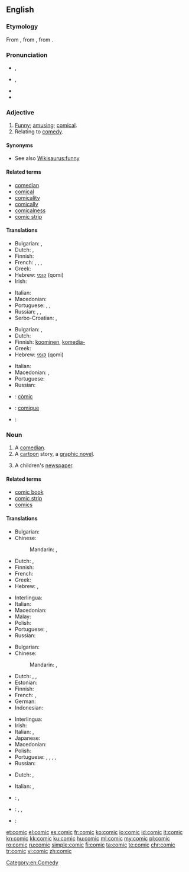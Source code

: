 {{also|còmic|çomıç}}
==English==
{{wikipedia}}

===Etymology===
From {{etyl|la|en}} {{term|comicus|lang=la}}, from {{etyl|grc|en}} {{term|κωμικός||relating to comedy|tr=komikos|lang=grc|sc=polytonic}}, from {{term|κῶμος||carousal|tr=kōmos|lang=grc|sc=polytonic}}.

===Pronunciation===
* {{a|RP}} {{IPA|/ˈkɒmɪk/}}, {{X-SAMPA|/"kQmIk/}}
* {{a|GenAm}} {{IPA|/ˈkɑmɪk/}}, {{X-SAMPA|/"kAmIk/}}
* {{audio|en-us-comic.ogg|Audio (US)}}
* {{rhymes|ɒmɪk}}

===Adjective===
{{en-adj}}

# [[funny|Funny]]; [[amusing]]; [[comical]].
# Relating to [[comedy]].

====Synonyms====
* See also [[Wikisaurus:funny]]

====Related terms====
* [[comedian]]
* [[comical]]
* [[comicality]]
* [[comically]]
* [[comicalness]]
* [[comic strip]]

====Translations====
{{trans-top|being funny}}
* Bulgarian: {{t+|bg|смешен}}, {{t+|bg|комичен}}
* Dutch: {{t+|nl|grappig}}, {{t+|nl|komisch}}
* Finnish: {{t+|fi|koominen}}
* French: {{t+|fr|comique}}, {{t+|fr|drôle}}, {{t+|fr|cocasse}}, {{t+|fr|marrant}}
* Greek: {{t+|el|κωμικός|m|tr=komikós}}
* Hebrew: [[קומי]] (qomi) {{g|m}}
* Irish: {{t|ga|greannmhar}}
{{trans-mid}}
* Italian: {{t+|it|comico}}
* Macedonian: {{t|mk|комичен|m|tr=kómičen}}
* Portuguese: {{t+|pt|cômico}}, {{t+|pt|engraçado}}, {{t+|pt|divertido}}
* Russian: {{t+|ru|комический|tr=komíčeskij}}, {{t+|ru|смешной|tr=smešnój|sc=Cyrl}}, {{t+|ru|комичный|tr=komíčnyj|sc=Cyrl}}
* Serbo-Croatian: {{t|sh|kòmičan}}, {{t|sh|smijéšan}}
{{trans-bottom}}

{{trans-top|related to comedy}}
* Bulgarian: {{t+|bg|комичен}}, {{t|bg|комедиен}}
* Dutch: {{t+|nl|komisch}}
* Finnish: [[koominen]], [[komedia-]]
* Greek: {{t+|el|κωμικός|m|tr=komikós}}
* Hebrew: [[קומי]] (qomi) {{g|m}}
{{trans-mid}}
* Italian: {{t+|it|comico}}
* Macedonian: {{t|mk|комедиски|m|tr=komédiski}}, {{t|mk|комичен|m|tr=kómičen}}
* Portuguese: {{t+|pt|cômico}}
* Russian: {{t+|ru|комедийный|tr=komedíjnyj}}
{{trans-bottom}}

{{checktrans-top}}
* {{ttbc|ca}}: [[còmic]] {{g|m}}
{{trans-mid}}
* {{ttbc|fr}}: [[comique]] {{g|m|f}}
* {{ttbc|ia}}: {{t|ia|comic}}
{{trans-bottom}}

===Noun===
{{en-noun}}

# A [[comedian]].
# A [[cartoon]] story, a [[graphic novel]].
# {{context|British|lang=en}} A children's [[newspaper]].

====Related terms====
* [[comic book]]
* [[comic strip]]
* [[comics]]

====Translations====
{{trans-top|a comedian}}
* Bulgarian: {{t+|bg|комик|m}}
* Chinese:
*: Mandarin: {{t|cmn|喜劇演員|sc=Hani}}, {{t|cmn|喜剧演员|tr=xǐjù yǎnyuán|sc=Hani}}
* Dutch: {{t+|nl|komiek|m}}, {{t|nl|humorist|m}}
* Finnish: {{t+|fi|koomikko}}
* French: {{t+|fr|comédien|m}}
* Greek: {{t+|el|κωμικός|m|tr=komikós|sc=Grek}}
* Hebrew: {{t+|he|קומיקאי|m|tr=qomiqai|sc=Hebr}}, {{t|he|קומיקאית|f|tr=qomiqait|sc=Hebr}}
{{trans-mid}}
* Interlingua: {{t|ia|comica|f}}
* Italian: {{t+|it|comico|m}}
* Macedonian: {{t|mk|комичар|m|tr=kómičar}}
* Malay: {{t|ms|pelawak}}
* Polish: {{t+|pl|komik|m}}
* Portuguese: {{t+|pt|comediante|m|f}}, {{t+|pt|humorista|m|f}}
* Russian: {{t+|ru|комик|m|tr=kómik}}
{{trans-bottom}}

{{trans-top|a cartoon story}}
* Bulgarian: {{t|bg|комикс|m}}
* Chinese:
*: Mandarin: {{t+|cmn|漫畫|sc=Hani}}, {{t+|cmn|漫画|tr=mànhuà|sc=Hani}}
* Dutch: {{t+|nl|strip|m}}, {{t+|nl|stripboek|n}}, {{t+|nl|stripverhaal|n}}
* Estonian: {{t|et|koomiks|p}}
* Finnish: {{t+|fi|sarjakuva}}
* French: {{t+|fr|bande dessinée|f}}, {{t+|fr|BD|f}}
* German: {{t+|de|Comic|m}}
* Indonesian: {{t+|id|komik}}
{{trans-mid}}
* Interlingua: {{t|ia|banda designate}}
* Irish: {{t|ga|greannán|m}}
* Italian: {{t+|it|fumetto|m}}, {{t+|it|striscia|f}}
* Japanese: {{t+|ja|漫画|tr=[[まんが]], manga|sc=Jpan}}
* Macedonian: {{t|mk|стрип|m|tr=strip}}
* Polish: {{t+|pl|komiks|m}}
* Portuguese: {{t|pt|cartun|m|f}}, {{t|pt|história em quadrinhos|f}}, {{t|pt|história de quadrinhos|f}}, {{t+|pt|banda desenhada|f}}, {{t|pt|historinha|f}}
* Russian: {{t+|ru|комикс|m|tr=kómiks}}
{{trans-bottom}}

{{trans-top|a children's newspaper}}
* Dutch: {{t|nl|jeugdkrant}}, {{t|nl|kinderkrant}}
{{trans-mid}}
* Italian: {{t+|it|giornaletto|m}}, {{t+|it|giornalino|m}}
{{trans-bottom}}

{{checktrans-top}}
* {{ttbc|ca}}: {{t+|ca|còmic|m}}, {{t|ca|patufet|m}}
* {{ttbc|id}}: {{t+|id|komik}}, {{t+|id|cergam}}, {{t|id|[[cerita]] [[gambar|bergambar]]}} <!-- was "[[cerita]] [[gambar|bergambar]]" - assumed sum-of-parts; if an idiom, use {{t}} instead of {{t-SOP}}. see [[User:Kephir/gadgets/xte#Translation_fixing]] -->
{{trans-mid}}
* {{ttbc|ia}}: {{t|ia|comico}}
{{trans-bottom}}

[[Category:en:Comedy]]

[[et:comic]]
[[el:comic]]
[[es:comic]]
[[fr:comic]]
[[ko:comic]]
[[io:comic]]
[[id:comic]]
[[it:comic]]
[[kn:comic]]
[[kk:comic]]
[[ku:comic]]
[[hu:comic]]
[[ml:comic]]
[[my:comic]]
[[pl:comic]]
[[ro:comic]]
[[ru:comic]]
[[simple:comic]]
[[fi:comic]]
[[ta:comic]]
[[te:comic]]
[[chr:comic]]
[[tr:comic]]
[[vi:comic]]
[[zh:comic]]
